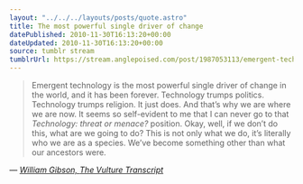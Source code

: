 ```yaml
---
layout: "../../../layouts/posts/quote.astro"
title: The most powerful single driver of change
datePublished: 2010-11-30T16:13:20+00:00
dateUpdated: 2010-11-30T16:13:20+00:00
source: tumblr stream
tumblrUrl: https://stream.anglepoised.com/post/1987053113/emergent-technology-is-the-most-powerful-single
---
```


> Emergent technology is the most powerful single driver of change in the world, and it has been forever. Technology trumps politics. Technology trumps religion. It just does. And that’s why we are where we are now. It seems so self-evident to me that I can never go to that _Technology: threat or menace?_ position. Okay, well, if we don’t do this, what are we going to do? This is not only what we do, it’s literally who we are as a species. We’ve become something other than what our ancestors were.

— <cite>[William Gibson, _The Vulture Transcript_](https://www.vulture.com/2010/09/vulture_transcript_william_gib.html)</cite>

